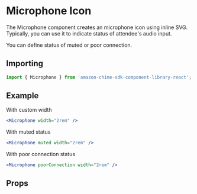 

# Microphone Icon

The Microphone component creates an microphone icon using inline SVG. Typically, you can use it to indicate status of attendee's audio input.

You can define status of muted or poor connection.

## Importing

```javascript
import { Microphone } from 'amazon-chime-sdk-component-library-react';
```

## Example

With custom width

<ThemeProvider theme={lightTheme}>
  <GlobalStyles />
  <Preview>
    <Microphone width="2rem" />
  </Preview>
</ThemeProvider>

```jsx
<Microphone width="2rem" />
```

With muted status

<ThemeProvider theme={lightTheme}>
  <Preview>
    <Microphone muted width="2rem" />
  </Preview>
</ThemeProvider>

```jsx
<Microphone muted width="2rem" />
```

With poor connection status

<ThemeProvider theme={lightTheme}>
  <Preview>
    <Microphone poorConnection width="2rem" />
  </Preview>
</ThemeProvider>

```jsx
<Microphone poorConnection width="2rem" />
```

## Props

<Props of={Microphone} />
